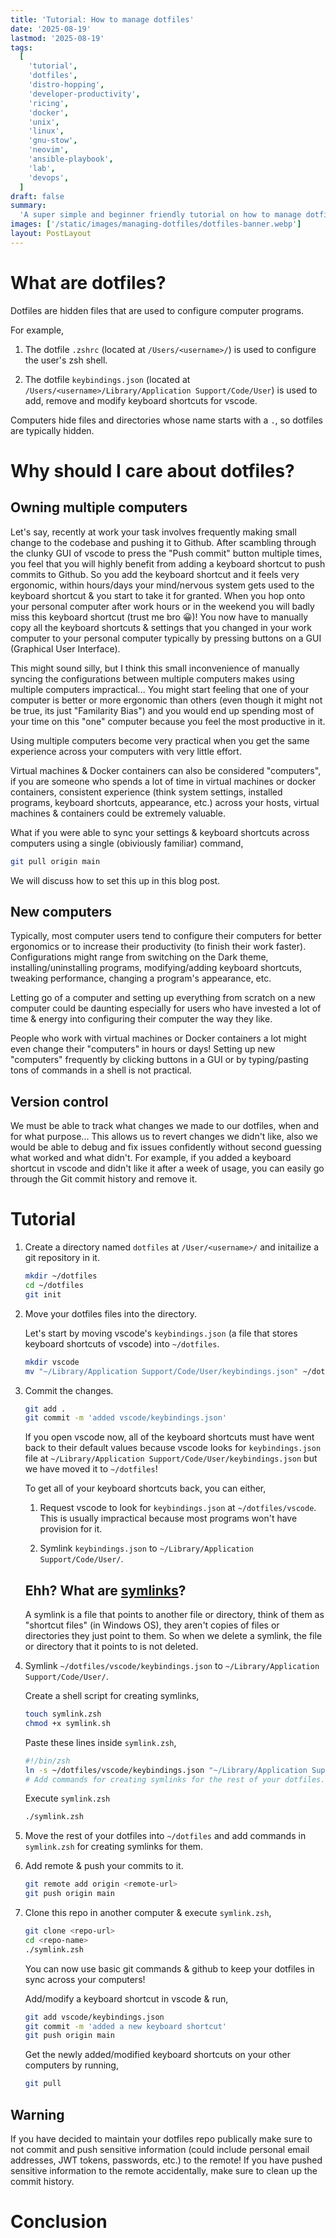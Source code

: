 ```yaml
---
title: 'Tutorial: How to manage dotfiles'
date: '2025-08-19'
lastmod: '2025-08-19'
tags:
  [
    'tutorial',
    'dotfiles',
    'distro-hopping',
    'developer-productivity',
    'ricing',
    'docker',
    'unix',
    'linux',
    'gnu-stow',
    'neovim',
    'ansible-playbook',
    'lab',
    'devops',
  ]
draft: false
summary:
  'A super simple and beginner friendly tutorial on how to manage dotfiles.'
images: ['/static/images/managing-dotfiles/dotfiles-banner.webp']
layout: PostLayout
---
```


# What are dotfiles?

Dotfiles are hidden files that are used to configure computer programs.

For example,

1. The dotfile `.zshrc` (located at `/Users/<username>/`) is used to configure
   the user's zsh shell.

2. The dotfile `keybindings.json` (located at
   `/Users/<username>/Library/Application Support/Code/User`) is used to add,
   remove and modify keyboard shortcuts for vscode.

Computers hide files and directories whose name starts with a `.`, so dotfiles
are typically hidden.

# Why should I care about dotfiles?

## Owning multiple computers

Let's say, recently at work your task involves frequently making small change to
the codebase and pushing it to Github. After scambling through the clunky GUI of
vscode to press the "Push commit" button multiple times, you feel that you will
highly benefit from adding a keyboard shortcut to push commits to Github. So you
add the keyboard shortcut and it feels very ergonomic, within hours/days your
mind/nervous system gets used to the keyboard shortcut & you start to take it
for granted. When you hop onto your personal computer after work hours or in the
weekend you will badly miss this keyboard shortcut (trust me bro 😀)! You now
have to manually copy all the keyboard shortcuts & settings that you changed in
your work computer to your personal computer typically by pressing buttons on a
GUI (Graphical User Interface).

This might sound silly, but I think this small inconvenience of manually syncing
the configurations between multiple computers makes using multiple computers
impractical... You might start feeling that one of your computer is better or
more ergonomic than others (even though it might not be true, its just
"Familarity Bias") and you would end up spending most of your time on this "one"
computer because you feel the most productive in it.

Using multiple computers become very practical when you get the same experience
across your computers with very little effort.

Virtual machines & Docker containers can also be considered "computers", if you
are someone who spends a lot of time in virtual machines or docker containers,
consistent experience (think system settings, installed programs, keyboard
shortcuts, appearance, etc.) across your hosts, virtual machines & containers
could be extremely valuable.

What if you were able to sync your settings & keyboard shortcuts across
computers using a single (obiviously familiar) command,

```bash
git pull origin main
```

We will discuss how to set this up in this blog post.

## New computers

Typically, most computer users tend to configure their computers for better
ergonomics or to increase their productivity (to finish their work faster).
Configurations might range from switching on the Dark theme,
installing/uninstalling programs, modifying/adding keyboard shortcuts, tweaking
performance, changing a program's appearance, etc.

Letting go of a computer and setting up everything from scratch on a new
computer could be daunting especially for users who have invested a lot of time
& energy into configuring their computer the way they like.

People who work with virtual machines or Docker containers a lot might even
change their "computers" in hours or days! Setting up new "computers" frequently
by clicking buttons in a GUI or by typing/pasting tons of commands in a shell is
not practical.

## Version control

We must be able to track what changes we made to our dotfiles, when and for what
purpose... This allows us to revert changes we didn't like, also we would be
able to debug and fix issues confidently without second guessing what worked and
what didn't. For example, if you added a keyboard shortcut in vscode and didn't
like it after a week of usage, you can easily go through the Git commit history
and remove it.

# Tutorial

1. Create a directory named `dotfiles` at `/User/<username>/` and initailize a
   git repository in it.

   ```bash
   mkdir ~/dotfiles
   cd ~/dotfiles
   git init
   ```

2. Move your dotfiles files into the directory.

   Let's start by moving vscode's `keybindings.json` (a file that stores
   keyboard shortcuts of vscode) into `~/dotfiles`.

   ```bash
   mkdir vscode
   mv "~/Library/Application Support/Code/User/keybindings.json" ~/dotfiles/vscode/keybindings.json
   ```

3. Commit the changes.

   ```bash
   git add .
   git commit -m 'added vscode/keybindings.json'
   ```

   If you open vscode now, all of the keyboard shortcuts must have went back to
   their default values because vscode looks for `keybindings.json` file at
   `~/Library/Application Support/Code/User/keybindings.json` but we have moved
   it to `~/dotfiles`!

   To get all of your keyboard shortcuts back, you can either,

   1. Request vscode to look for `keybindings.json` at `~/dotfiles/vscode`. This
      is usually impractical because most programs won't have provision for it.

   2. Symlink `keybindings.json` to `~/Library/Application Support/Code/User/`.

   ## Ehh? What are [symlinks](https://en.wikipedia.org/wiki/Symbolic_link)?

   A symlink is a file that points to another file or directory, think of them
   as "shortcut files" (in Windows OS), they aren't copies of files or
   directories they just point to them. So when we delete a symlink, the file or
   directory that it points to is not deleted.

4. Symlink `~/dotfiles/vscode/keybindings.json` to
   `~/Library/Application Support/Code/User/`.

   Create a shell script for creating symlinks,

   ```bash
   touch symlink.zsh
   chmod +x symlink.sh
   ```

   Paste these lines inside `symlink.zsh`,

   ```zsh
   #!/bin/zsh
   ln -s ~/dotfiles/vscode/keybindings.json "~/Library/Application Support/Code/User/keybindings.json"
   # Add commands for creating symlinks for the rest of your dotfiles...
   ```

   Execute `symlink.zsh`

   ```bash
   ./symlink.zsh
   ```

5. Move the rest of your dotfiles into `~/dotfiles` and add commands in
   `symlink.zsh` for creating symlinks for them.

6. Add remote & push your commits to it.

   ```bash
   git remote add origin <remote-url>
   git push origin main
   ```

7. Clone this repo in another computer & execute `symlink.zsh`,

   ```bash
   git clone <repo-url>
   cd <repo-name>
   ./symlink.zsh
   ```

   You can now use basic git commands & github to keep your dotfiles in sync
   across your computers!

   Add/modify a keyboard shortcut in vscode & run,

   ```bash
   git add vscode/keybindings.json
   git commit -m 'added a new keyboard shortcut'
   git push origin main
   ```

   Get the newly added/modified keyboard shortcuts on your other computers by
   running,

   ```bash
   git pull
   ```

## Warning

If you have decided to maintain your dotfiles repo publically make sure to not
commit and push sensitive information (could include personal email addresses,
JWT tokens, passwords, etc.) to the remote! If you have pushed sensitive
information to the remote accidentally, make sure to clean up the commit
history.

# Conclusion
